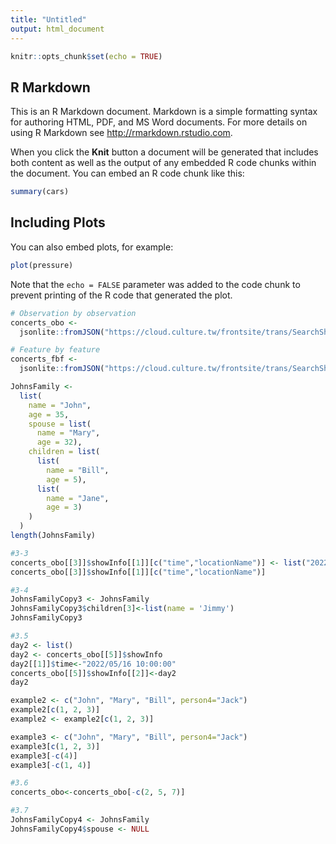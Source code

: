 ---
title: "Untitled"
output: html_document
---

```{r setup, include=FALSE}
knitr::opts_chunk$set(echo = TRUE)
```

## R Markdown

This is an R Markdown document. Markdown is a simple formatting syntax for authoring HTML, PDF, and MS Word documents. For more details on using R Markdown see <http://rmarkdown.rstudio.com>.

When you click the **Knit** button a document will be generated that includes both content as well as the output of any embedded R code chunks within the document. You can embed an R code chunk like this:

```{r cars}
summary(cars)
```

## Including Plots

You can also embed plots, for example:

```{r pressure, echo=FALSE}
plot(pressure)
```


Note that the `echo = FALSE` parameter was added to the code chunk to prevent printing of the R code that generated the plot.



```{r}
# Observation by observation
concerts_obo <-
  jsonlite::fromJSON("https://cloud.culture.tw/frontsite/trans/SearchShowAction.do?method=doFindTypeJ&category=17", simplifyDataFrame = F)

# Feature by feature
concerts_fbf <-
  jsonlite::fromJSON("https://cloud.culture.tw/frontsite/trans/SearchShowAction.do?method=doFindTypeJ&category=17", simplifyDataFrame = T)
```

```{r}
JohnsFamily <-
  list(
    name = "John", 
    age = 35,
    spouse = list(
      name = "Mary", 
      age = 32),
    children = list(
      list(
        name = "Bill", 
        age = 5),
      list(
        name = "Jane", 
        age = 3)
    )
  )
length(JohnsFamily)
```

```{r}
#3-3
concerts_obo[[3]]$showInfo[[1]][c("time","locationName")] <- list("2022/01/31 19:30:00","Taichung Opera House")
concerts_obo[[3]]$showInfo[[1]][c("time","locationName")] 
```
```{r}
#3-4
JohnsFamilyCopy3 <- JohnsFamily
JohnsFamilyCopy3$children[3]<-list(name = 'Jimmy')
JohnsFamilyCopy3
```

```{r}
#3.5
day2 <- list()
day2 <- concerts_obo[[5]]$showInfo
day2[[1]]$time<-"2022/05/16 10:00:00"
concerts_obo[[5]]$showInfo[[2]]<-day2
day2
```

```{r}
example2 <- c("John", "Mary", "Bill", person4="Jack")
example2[c(1, 2, 3)] 
example2 <- example2[c(1, 2, 3)]
```

```{r}
example3 <- c("John", "Mary", "Bill", person4="Jack")
example3[c(1, 2, 3)]
example3[-c(4)]
example3[-c(1, 4)]
```


```{r}
#3.6
concerts_obo<-concerts_obo[-c(2, 5, 7)]
```

```{r}
#3.7
JohnsFamilyCopy4 <- JohnsFamily
JohnsFamilyCopy4$spouse <- NULL
```

